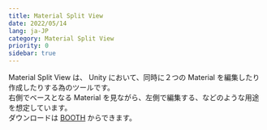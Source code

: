```yaml
---
title: Material Split View
date: 2022/05/14
lang: ja-JP
category: Material Split View
priority: 0
sidebar: true
---
```


Material Split View は、 Unity において、同時に２つの Material を編集したり作成したりする為のツールです。  
右側でベースとなる Material を見ながら、左側で編集する、などのような用途を想定しています。  
ダウンロードは [BOOTH](https://natsuneko-vrc.booth.pm/items/3867507) からできます。

